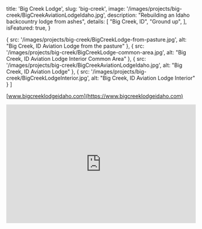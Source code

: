 
  title: 'Big Creek Lodge',
  slug: 'big-creek',
  image: '/images/projects/big-creek/BigCreekAviationLodgeIdaho.jpg',
  description: "Rebuilding an Idaho backcountry lodge from ashes",
  details: [
    "Big Creek, ID",
    "Ground up",
  ],
  isFeatured: true,
}

  {
    src: '/images/projects/big-creek/BigCreekLodge-from-pasture.jpg',
    alt: "Big Creek, ID Aviation Lodge from the pasture"
  },
  {
    src: '/images/projects/big-creek/BigCreekLodge-common-area.jpg',
    alt: "Big Creek, ID Aviation Lodge Interior Common Area"
  },
  {
    src: '/images/projects/big-creek/BigCreekAviationLodgeIdaho.jpg',
    alt: "Big Creek, ID Aviation Lodge"
  },
  {
    src: '/images/projects/big-creek/BigCreekLodgeInterior.jpg',
    alt: "Big Creek, ID Aviation Lodge Interior"
  }
]


[www.bigcreeklodgeidaho.com](https://www.bigcreeklodgeidaho.com)

<iframe width="100%" height="315" src="https://www.youtube.com/embed/35lYGjBPw3U" frameborder="0" allow="accelerometer; autoplay; clipboard-write; encrypted-media; gyroscope; picture-in-picture" allowfullscreen></iframe>

<Slider slides={slides}/>